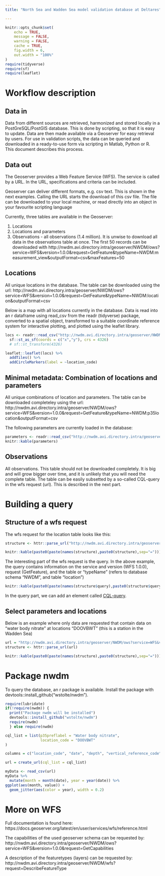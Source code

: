 ```yaml
---
title: "North Sea and Wadden Sea model validation database at Deltares"

---
```


```r

knitr::opts_chunk$set(
	echo = TRUE,
	message = FALSE,
	warning = FALSE,
	cache = TRUE,
	fig.width = 6,
	out.width = "100%"
)
require(tidyverse)
require(sf)
require(leaflet)
```



# Workflow description

## Data in

Data from different sources are retrieved, harmonized and stored locally in a PostGreSQL/PostGIS database. This is done by scripting, so that it is easy to update. Data are then made available via a Geoserver for easy retrieval by users. For use in validation scripts, the data can be queried and downloaded in a ready-to-use form via scripting in Matlab, Python or R. This document describes this process. 

## Data out


The Geoserver provides a Web Feature Service (WFS). The service is called by a URL. In the URL, specifications and criteria can be included.

Geoserver can deliver different formats, e.g. csv text. This is shown in the next examples. Calling the URL starts the download of this csv file. The file can be downloaded to your local machine, or read directly into an object in your favourite scripting language

Currently, three tables are available in the Geoserver:

1. Locations
2. Locations and parameters 
3. Observations - all observations (1.4 million). It is unwise to download all data in the observations table at once. The first 50 records can be downloaded with
http://nwdm.avi.directory.intra/geoserver/NWDM/ows?service=WFS&version=1.0.0&request=GetFeature&typeName=NWDM:measurement_view&outputFormat=csv&maxFeatures=50



## Locations

All unique locations in the database. The table can be downloaded using the url: http://nwdm.avi.directory.intra/geoserver/NWDM/ows?service=WFS&version=1.0.0&request=GetFeature&typeName=NWDM:location&outputFormat=csv

Below is a map with all locations currently in the database. Data is read into an r dataframe using read_csv from the readr (tidyverse) package, converted to a spatial object, transformed to a suitable coordinate reference system for interactive plotting, and plotted using the leaflet library. 


```r
locs <- readr::read_csv("http://nwdm.avi.directory.intra/geoserver/NWDM/ows?service=WFS&version=1.0.0&request=GetFeature&typeName=NWDM:location&outputFormat=csv") %>% 
  sf::st_as_sf(coords = c("x","y"), crs = 4326)                         #, crs = 25831) %>%  # oude versie
  # sf::st_transform(4326)

leaflet::leaflet(locs) %>%
  addTiles() %>%
  addCircleMarkers(label = ~location_code)
```


## Minimal metadata: Combination of locations and parameters

All unique combinations of location and parameters. The table can be downloaded completeley using the url:  http://nwdm.avi.directory.intra/geoserver/NWDM/ows?service=WFS&version=1.0.0&request=GetFeature&typeName=NWDM:p35location&outputFormat=csv

The following parameters are currently loaded in the database:

```r
parameters <- readr::read_csv("http://nwdm.avi.directory.intra/geoserver/NWDM/ows?service=WFS&version=1.0.0&request=GetFeature&typeName=NWDM:p35location&outputFormat=csv") %>% distinct(p35code, p35preflabel)
knitr::kable(parameters)
```


## Observations

All observations. This table should not be downloaded completely. It is big and will grow bigger over time, and it is unlikely that you will need the complete table. The table can be easily subsetted by a so-called CQL-query in the wfs request (url). This is described in the next part.


# Building a query

## Structure of a wfs request

The wfs request for the location table looks like this:

```r
structure <- httr::parse_url("http://nwdm.avi.directory.intra/geoserver/NWDM/ows?service=WFS&version=1.0.0&request=GetFeature&typeName=NWDM:location&outputFormat=csv")

knitr::kable(paste0(paste(names(structure),paste0(structure),sep="=")))
```

The interesting part of the wfs request is the query. In the above example, the query contains information on the service and version (WFS 1.0.0), request (GetFeature), and the table or "typeName" (refers to database schema "NWDM", and table "location")

```r
knitr::kable(paste0(paste(names(structure$query),paste0(structure$query),sep="=")))
```

In the query part, we can add an element called [CQL-query](https://docs.geoserver.org/stable/en/user/tutorials/cql/cql_tutorial.html). 

## Select parameters and locations 

Below is an example where only data are requested that contain data on "water body nitrate" at locations "DOOVBWT" (this is a station in the Wadden Sea)


```r
url = "http://nwdm.avi.directory.intra/geoserver/NWDM/ows?service=WFS&version=1.0.0&request=GetFeature&typeName=NWDM%3Ameasurement_view&cql_filter=%28p35preflabel%3D%27Water%20body%20nitrate%27%20and%20location_code%3D%27DOOVBWT%27%29&outputFormat=csv"
structure <- httr::parse_url(url)

knitr::kable(paste0(paste(names(structure),paste0(structure),sep="=")))
```


# Package nwdm

To query the database, an r package is available. Install the package with  devtools::install_github("wstolte/nwdm").

```r

require(lubridate)
if(!require(nwdm)) {
  print("Package nwdm will be installed") 
  devtools::install_github("wstolte/nwdm")
  require(nwdm)
  } else require(nwdm)

cql_list = list(p35preflabel = "Water body nitrate",
                location_code = "DOOVBWT"
)

columns = c("location_code", "date", "depth", "vertical_reference_code", "parameter_label", "value", "unit_preflabel", "quality_code")

url = create_url(cql_list = cql_list)

myData <- read_csv(url)
myData %>% 
  mutate(month = month(date), year = year(date)) %>%
ggplot(aes(month, value)) +
  geom_jitter(aes(color = year), width = 0.2)


```


# More on WFS

Full documentation is found here: https://docs.geoserver.org/latest/en/user/services/wfs/reference.html

The capabilities of the used geoserver schema can be requested by:
http://nwdm.avi.directory.intra/geoserver/NWDM/ows?service=WFS&version=1.0.0&request=GetCapabilities

A description of the featuretypes (layers) can be requested by:
http://nwdm.avi.directory.intra/geoserver/NWDM/wfs?request=DescribeFeatureType


